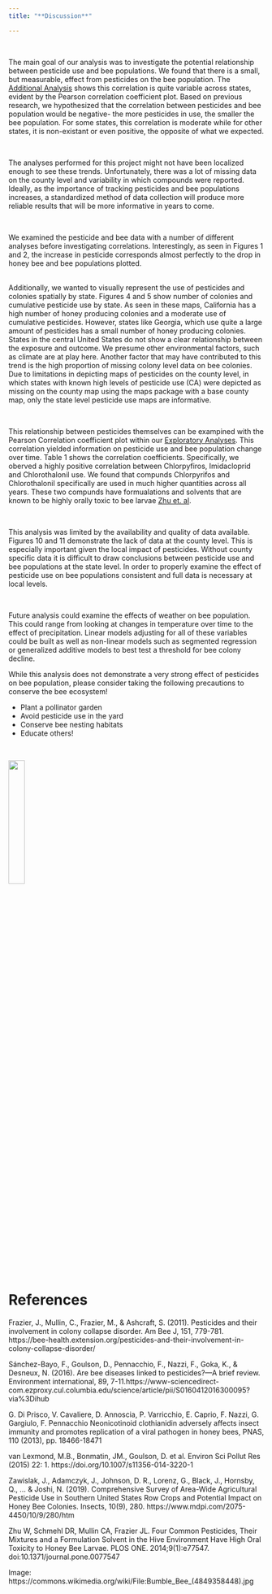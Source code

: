 ```yaml
---
title: "**Discussion**" 

---
```

<br>

The main goal of our analysis was to investigate the potential relationship between pesticide use and bee populations. We found that there is a small, but measurable, effect from pesticides on the bee population. The [Additional Analysis](https://misbath.github.io/bee_project.github.io/add_analysis.html) shows this correlation is quite variable across states, evident by the Pearson correlation coefficient plot. Based on previous research, we hypothesized that the correlation between pesticides and bee population would be negative- the more pesticides in use, the smaller the bee population. For some states, this correlation is moderate while for other states, it is non-existant or even positive, the opposite of what we expected. 

<br>

The analyses performed for this project might not have been localized enough to see these trends. Unfortunately, there was a lot of missing data on the county level and variability in which compounds were reported. Ideally, as the importance of tracking pesticides and bee populations increases, a standardized method of data collection will produce more reliable results that will be more informative in years to come. 

<br>

We examined the pesticide and bee data with a number of different analyses before investigating correlations. Interestingly, as seen in Figures 1 and 2, the increase in pesticide corresponds almost perfectly to the drop in honey bee and bee populations plotted. 

<br>
Additionally, we wanted to visually represent the use of pesticides and colonies spatially by state. Figures 4 and 5 show number of colonies and cumulative pesticide use by state. As seen in these maps, California has a high number of honey producing colonies and a moderate use of cumulative pesticides. However, states like Georgia, which use quite a large amount of pesticides has a small number of honey producing colonies. States in the central United States do not show a clear relationship between the exposure and outcome. We presume other environmental factors, such as climate are at play here. Another factor that may have contributed to this trend is the high proportion of missing colony level data on bee colonies. Due to limitations in depicting maps of pesticides on the county level, in which states with known high levels of pesticide use (CA) were depicted as missing on the county map using the maps package with a base county map, only the state level pesticide use maps are informative.


<br>

This relationship between pesticides themselves can be exampined with the Pearson Correlation coefficient plot within our [Exploratory Analyses](https://misbath.github.io/bee_project.github.io/exploring.html). This correlation yielded information on pesticide use and bee population change over time. Table 1 shows the correlation coefficients. Specifically, we oberved a highly positive correlation between Chlorpyfiros, Imidacloprid and Chlorothalonil use. We found that compunds Chlorpyrifos and Chlorothalonil specifically are used in much higher quantities across all years. These two compunds have formualations and solvents that are known to be highly orally toxic to bee larvae [Zhu et. al](https://journals.plos.org/plosone/article?id=10.1371/journal.pone.0077547).

<br>

This analysis was limited by the availability and quality of data available. Figures 10 and 11 demonstrate the lack of data at the county level. This is especially important given the local impact of pesticides. Without county specific data it is difficult to draw conclusions between pesticide use and bee populations at the state level. In order to properly examine the effect of pesticide use on bee populations consistent and full data is necessary at local levels.  

<br>

Future analysis could examine the effects of weather on bee population. This could range from looking at changes in temperature over time to the effect of precipitation. Linear models adjusting for all of these variables could be built as well as non-linear models such as segmented regression or generalized additive models to best test a threshold for bee colony decline.

While this analysis does not demonstrate a very strong effect of pesticides on bee population, please consider taking the following precautions to conserve the bee ecosystem!

* Plant a pollinator garden
* Avoid pesticide use in the yard
* Conserve bee nesting habitats
* Educate others!

<br>

<img src="./images/confused_bee.jpg" style="width:25%" style="height:25%">

<br>

<left>

# **References**

Frazier, J., Mullin, C., Frazier, M., & Ashcraft, S. (2011). Pesticides and their involvement in colony collapse disorder. Am Bee J, 151, 779-781. https://bee-health.extension.org/pesticides-and-their-involvement-in-colony-collapse-disorder/

Sánchez-Bayo, F., Goulson, D., Pennacchio, F., Nazzi, F., Goka, K., & Desneux, N. (2016). Are bee diseases linked to pesticides?—A brief review. Environment international, 89, 7-11.https://www-sciencedirect-com.ezproxy.cul.columbia.edu/science/article/pii/S0160412016300095?via%3Dihub

G. Di Prisco, V. Cavaliere, D. Annoscia, P. Varricchio, E. Caprio, F. Nazzi, G. Gargiulo, F. Pennacchio
Neonicotinoid clothianidin adversely affects insect immunity and promotes replication of a viral pathogen in honey bees, PNAS, 110 (2013), pp. 18466-18471

van Lexmond, M.B., Bonmatin, JM., Goulson, D. et al. Environ Sci Pollut Res (2015) 22: 1. https://doi.org/10.1007/s11356-014-3220-1

Zawislak, J., Adamczyk, J., Johnson, D. R., Lorenz, G., Black, J., Hornsby, Q., ... & Joshi, N. (2019). Comprehensive Survey of Area-Wide Agricultural Pesticide Use in Southern United States Row Crops and Potential Impact on Honey Bee Colonies. Insects, 10(9), 280. https://www.mdpi.com/2075-4450/10/9/280/htm

Zhu W, Schmehl DR, Mullin CA, Frazier JL. Four Common Pesticides, Their Mixtures and a Formulation Solvent in the Hive Environment Have High Oral Toxicity to Honey Bee Larvae. PLOS ONE. 2014;9(1):e77547. doi:10.1371/journal.pone.0077547


Image: https://commons.wikimedia.org/wiki/File:Bumble_Bee_(4849358448).jpg  

